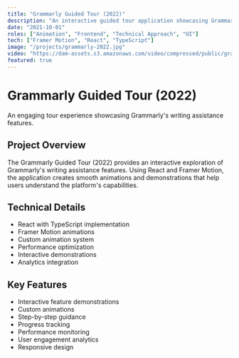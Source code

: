 ```yaml
---
title: "Grammarly Guided Tour (2022)"
description: "An interactive guided tour application showcasing Grammarly's features through engaging animations and demonstrations."
date: "2021-10-01"
roles: ["Animation", "Frontend", "Technical Approach", "UI"]
tech: ["Framer Motion", "React", "TypeScript"]
image: "/projects/grammarly-2022.jpg"
video: "https://dam-assets.s3.amazonaws.com/video/compressed/public/grammarly-2022.mp4"
featured: true
---
```


# Grammarly Guided Tour (2022)

An engaging tour experience showcasing Grammarly's writing assistance features.

## Project Overview

The Grammarly Guided Tour (2022) provides an interactive exploration of Grammarly's writing assistance features. Using React and Framer Motion, the application creates smooth animations and demonstrations that help users understand the platform's capabilities.

## Technical Details

- React with TypeScript implementation
- Framer Motion animations
- Custom animation system
- Performance optimization
- Interactive demonstrations
- Analytics integration

## Key Features

- Interactive feature demonstrations
- Custom animations
- Step-by-step guidance
- Progress tracking
- Performance monitoring
- User engagement analytics
- Responsive design
